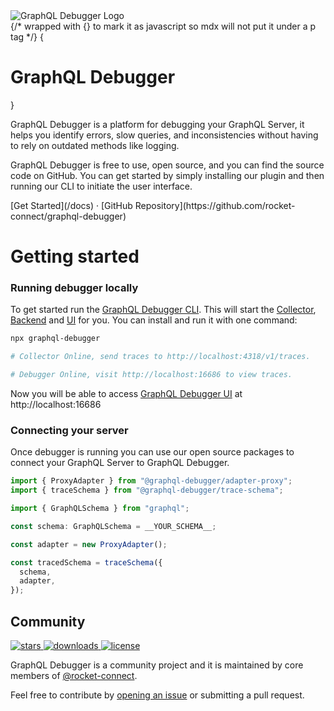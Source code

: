 

<div className="text-center flex items-center justify-center font-extrabold md:text-5xl mt-8">
  <Image
    src="../img/logo.svg"
    alt="GraphQL Debugger Logo"
    width={120}
    height={120}
    priority
  />
</div>
{/* wrapped with {} to mark it as javascript so mdx will not put it under a p tag */}
{
  <h1
    className="text-center font-extrabold md:text-5xl mt-8 mb-20"
    style={{
      color: "#008844",
    }}
  >
    GraphQL Debugger
  </h1>
}

<Icons />

GraphQL Debugger is a platform for debugging your GraphQL Server, it helps you identify errors, slow queries, and inconsistencies without having to rely on outdated methods like logging.

GraphQL Debugger is free to use, open source, and you can find the source code on GitHub.
You can get started by simply installing our plugin and then running our CLI to initiate the user interface.

<div className="mb-20 mt-16 text-center">
  [Get Started](/docs) · [GitHub
  Repository](https://github.com/rocket-connect/graphql-debugger)
</div>

# Getting started

### Running debugger locally

To get started run the [GraphQL Debugger CLI](/docs/packages/cli). This will start the [Collector](/docs/components/collector), [Backend](/docs/components/backend) and [UI](/docs/components/ui) for you. You can install and run it with one command:

```sh
npx graphql-debugger

# Collector Online, send traces to http://localhost:4318/v1/traces.

# Debugger Online, visit http://localhost:16686 to view traces.
```

Now you will be able to access [GraphQL Debugger UI](/docs/components/ui) at http://localhost:16686

### Connecting your server

Once debugger is running you can use our open source packages to connect your GraphQL Server to GraphQL Debugger.

```ts
import { ProxyAdapter } from "@graphql-debugger/adapter-proxy";
import { traceSchema } from "@graphql-debugger/trace-schema";

import { GraphQLSchema } from "graphql";

const schema: GraphQLSchema = __YOUR_SCHEMA__;

const adapter = new ProxyAdapter();

const tracedSchema = traceSchema({
  schema,
  adapter,
});
```

## Community

<p className="mt-6 flex h-6 gap-2">
  <a
    href="https://github.com/rocket-connect/graphql-debugger/stargazers"
    target="_blank"
    rel="noreferrer"
  >
    <img
      alt="stars"
      src="https://badgen.net/github/stars/rocket-connect/graphql-debugger"
      rel="noreferrer"
    />
  </a>
  <a
    href="https://npmjs.com/package/graphql-debugger"
    target="_blank"
    rel="noreferrer"
  >
    <img alt="downloads" src="https://badgen.net/npm/dt/graphql-debugger" />
  </a>
  <a href="https://github.com/rocket-connect" target="_blank" rel="noreferrer">
    <img alt="license" src="https://badgen.net/npm/license/graphql-debugger" />
  </a>
</p>

GraphQL Debugger is a community project and it is maintained by core members of [@rocket-connect](https://github.com/rocket-connect).

Feel free to contribute by [opening an issue](https://github.com/rocket-connect/graphql-debugger/issues/new) or submitting a pull request.
